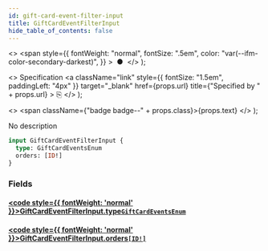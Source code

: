 ```yaml
---
id: gift-card-event-filter-input
title: GiftCardEventFilterInput
hide_table_of_contents: false
---
```


  <>
    <span
      style={{
        fontWeight: "normal",
        fontSize: ".5em",
        color: "var(--ifm-color-secondary-darkest)",
      }}
    >
      &nbsp;●&nbsp;
    </span>
  </>
);

  <>
    Specification
    <a
      className="link"
      style={{ fontSize: "1.5em", paddingLeft: "4px" }}
      target="\_blank"
      href={props.url}
      title={"Specified by " + props.url}
    >
      ⎘
    </a>
  </>
);

  <>
    <span className={"badge badge--" + props.class}>{props.text}</span>
  </>
);

No description

```graphql
input GiftCardEventFilterInput {
  type: GiftCardEventsEnum
  orders: [ID!]
}
```

### Fields

#### [<code style={{ fontWeight: 'normal' }}>GiftCardEventFilterInput.<b>type</b></code>](#)<Bullet />[`GiftCardEventsEnum`](../../../storefront/gift-cards/enums/gift-card-events-enum) <Badge class="secondary" text="enum"/>

>

#### [<code style={{ fontWeight: 'normal' }}>GiftCardEventFilterInput.<b>orders</b></code>](#)<Bullet />[`[ID!]`](../../../storefront/miscellaneous/scalars/id) <Badge class="secondary" text="list"/> <Badge class="secondary" text="scalar"/>

>
